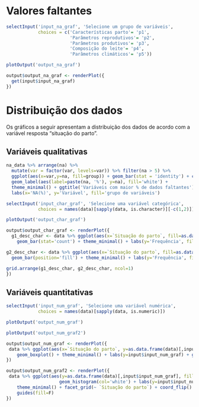 # Valores faltantes

```r
selectInput('input_na_graf', 'Selecione um grupo de variáveis', 
            choices = c('Características parto'= 'p1',
                        'Parâmetros reprodutivos'= 'p2',
                        'Parâmetros produtivos'= 'p3',
                        'Composição do leite'= 'p4',
                        'Parâmetros climáticos'= 'p5'))

plotOutput('output_na_graf')
```

```r
output$output_na_graf <- renderPlot({
  get(input$input_na_graf)
})
```

# Distribuição dos dados

Os gráficos a seguir apresentam a distribuição dos dados de acordo com a variável resposta "situação do parto".

## Variáveis qualitativas

```r
na_data %>% arrange(na) %>%
  mutate(var = factor(var, levels=var)) %>% filter(na > 5) %>%
  ggplot(aes(x=var,y=na, fill=group)) + geom_bar(stat = 'identity') + coord_flip() +
  geom_label(aes(label=paste(na, '%'), y=na), fill='white') +
  theme_minimal() + ggtitle('Variáveis com maior % de dados faltantes') +
  labs(x='NA(%)', y='Variável', fill='grupo de variáveis')
```

```r
selectInput('input_char_graf', 'Selecione uma variável categórica', 
            choices = names(data)[sapply(data, is.character)][-c(1,2)])

plotOutput('output_char_graf')
```

```r
output$output_char_graf <- renderPlot({
  g1_desc_char <- data %>% ggplot(aes(x=`Situação do parto`, fill=as.data.frame(data)[,input$input_char_graf])) +
    geom_bar(stat='count') + theme_minimal() + labs(y='Frequência', fill=input$input_char_graf)

g2_desc_char <- data %>% ggplot(aes(x=`Situação do parto`, fill=as.data.frame(data)[,input$input_char_graf])) +
  geom_bar(position='fill') + theme_minimal() + labs(y='Frequência', fill=input$input_char_graf)

grid.arrange(g1_desc_char, g2_desc_char, ncol=1)
})
```

## Variáveis quantitativas

```r
selectInput('input_num_graf', 'Selecione uma variável numérica', 
            choices = names(data)[sapply(data, is.numeric)])

plotOutput('output_num_graf')

plotOutput('output_num_graf2')
```

```r
output$output_num_graf <- renderPlot({
 data %>% ggplot(aes(x=`Situação do parto`, y=as.data.frame(data)[,input$input_num_graf], fill=`Situação do parto`)) +
    geom_boxplot() + theme_minimal() + labs(y=input$input_num_graf) + guides(fill=F)
})

output$output_num_graf2 <- renderPlot({
 data %>% ggplot(aes(y=as.data.frame(data)[,input$input_num_graf], fill=`Situação do parto`)) +
                    geom_histogram(col='white') + labs(y=input$input_num_graf) + 
    theme_minimal() + facet_grid(~ `Situação do parto`) + coord_flip() +
    guides(fill=F)
})
```